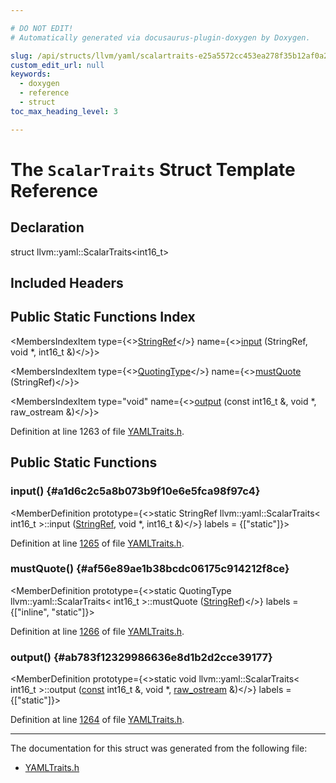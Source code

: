 ```yaml
---

# DO NOT EDIT!
# Automatically generated via docusaurus-plugin-doxygen by Doxygen.

slug: /api/structs/llvm/yaml/scalartraits-e25a5572cc453ea278f35b12af0a2ae2
custom_edit_url: null
keywords:
  - doxygen
  - reference
  - struct
toc_max_heading_level: 3

---
```





# The `ScalarTraits` Struct Template Reference

<DoxygenPage pluginConfig={pluginConfig}>



## Declaration

<CodeBlock>struct llvm::yaml::ScalarTraits&lt;int16&#95;t&gt;</CodeBlock>

## Included Headers

<IncludesList>
<IncludesListItem
  filePath="llvm/Support/YAMLTraits.h"
  permalink="/docs/api/files/include/include/llvm/include/llvm/support/yamltraits-h"
  isLocal="true" />
</IncludesList>

## Public Static Functions Index

<MembersIndex>

<MembersIndexItem
  type={<><a href="/docs/api/classes/llvm/stringref">StringRef</a></>}
  name={<><a href="#a1d6c2c5a8b073b9f10e6e5fca98f97c4">input</a> (StringRef, void &#42;, int16&#95;t &amp;)</>}>
</MembersIndexItem>

<MembersIndexItem
  type={<><a href="/docs/api/namespaces/llvm/yaml/#a2e9b09c50b4fff3bad8cba23daef8757">QuotingType</a></>}
  name={<><a href="#af56e89ae1b38bcdc06175c914212f8ce">mustQuote</a> (StringRef)</>}>
</MembersIndexItem>

<MembersIndexItem
  type="void"
  name={<><a href="#ab783f12329986636e8d1b2d2cce39177">output</a> (const int16&#95;t &amp;, void &#42;, raw&#95;ostream &amp;)</>}>
</MembersIndexItem>

</MembersIndex>


Definition at line 1263 of file <a href="/docs/api/files/include/include/llvm/include/llvm/support/yamltraits-h">YAMLTraits.h</a>.

<SectionDefinition>

## Public Static Functions

### input() {#a1d6c2c5a8b073b9f10e6e5fca98f97c4}

<MemberDefinition
  prototype={<>static StringRef llvm::yaml::ScalarTraits&lt; int16&#95;t &gt;::input (<a href="/docs/api/classes/llvm/stringref">StringRef</a>, void &#42;, int16&#95;t &amp;)</>}
  labels = {["static"]}>

Definition at line <a href="/docs/api/files/include/include/llvm/include/llvm/support/yamltraits-h/#l01265">1265</a> of file <a href="/docs/api/files/include/include/llvm/include/llvm/support/yamltraits-h">YAMLTraits.h</a>.
</MemberDefinition>

### mustQuote() {#af56e89ae1b38bcdc06175c914212f8ce}

<MemberDefinition
  prototype={<>static QuotingType llvm::yaml::ScalarTraits&lt; int16&#95;t &gt;::mustQuote (<a href="/docs/api/classes/llvm/stringref">StringRef</a>)</>}
  labels = {["inline", "static"]}>

Definition at line <a href="/docs/api/files/include/include/llvm/include/llvm/support/yamltraits-h/#l01266">1266</a> of file <a href="/docs/api/files/include/include/llvm/include/llvm/support/yamltraits-h">YAMLTraits.h</a>.
</MemberDefinition>

### output() {#ab783f12329986636e8d1b2d2cce39177}

<MemberDefinition
  prototype={<>static void llvm::yaml::ScalarTraits&lt; int16&#95;t &gt;::output (<a href="/docs/api/files/lib/lib/target/lib/target/aarch64/aarch64promoteconstant-cpp/#a90f8350fecae261c25be85d38b451bff">const</a> int16&#95;t &amp;, void &#42;, <a href="/docs/api/classes/llvm/raw-ostream">raw&#95;ostream</a> &amp;)</>}
  labels = {["static"]}>

Definition at line <a href="/docs/api/files/include/include/llvm/include/llvm/support/yamltraits-h/#l01264">1264</a> of file <a href="/docs/api/files/include/include/llvm/include/llvm/support/yamltraits-h">YAMLTraits.h</a>.
</MemberDefinition>

</SectionDefinition>

<hr/>

The documentation for this struct was generated from the following file:

<ul>
<li><a href="/docs/api/files/include/include/llvm/include/llvm/support/yamltraits-h">YAMLTraits.h</a></li>
</ul>

</DoxygenPage>
